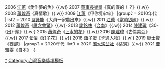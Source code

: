 {{Navbox
|name  = 金曲獎最佳台語專輯獎
|title = [[金曲獎]]：[[最佳台語專輯獎 (金曲獎)|最佳台語專輯獎]]
|titlestyle = background: #FFD700
|groupstyle = background: #FFE34D
|group1 = 2000年代
|list1 = {{nowrap begin}}
2005 [[江蕙]]《愛著啊》{{.w}}
2006 [[江蕙]]《愛作夢的魚》{{.w}}
2007 [[董事長樂團]]《真的假的！？》{{.w}}
2008 [[蕭煌奇]]《真情歌》{{.w}}
2009 [[江蕙]]《甲你攬牢牢》
{{nowrap end}}
|group2 = 2010年代
|list2 = {{nowrap begin}}
2010 [[嚴詠能]]《大員一家農出來》{{.w}}
2011 [[江蕙]]《[[當時欲嫁]]》{{.w}}
2012 [[蕭煌奇]]《[[思念會驚]]》{{.w}}
2013 [[謝銘祐]]《[[台南 (專輯)|台南]]》{{.w}}
2014 [[陳建瑋]]《30-{出}-頭》{{.w}}
2015 [[蕭煌奇]]《[[上水的花]]》{{.w}}
2016 [[陳建瑋]]《古倫美亞》{{.w}}
2017 [[伍佰]]《[[釘子花]]》{{.w}}
2018 [[茄子蛋]]《卡通人物》{{.w}}
2019 [[廖士賢]]《西部》
{{nowrap end}}
|group3 = 2020年代
|list3 = {{nowrap begin}}
2020 [[濁水溪公社]]《裝潢》{{.w}}
2021 [[曹雅雯]]《自本》
{{nowrap end}}
}}<noinclude>
[[Category:金曲獎流行音樂類|*]]
[[Category:台灣音樂獎項模板]]
<noinclude>